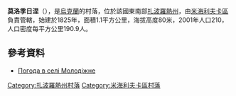 {{coord|47|6|25|N|35|13|1|E|scale:100000|display=title}}

'''莫洛季日涅'''（{{lang-uk|Молодіжне}}），是[[烏克蘭|烏克蘭]]的村落，位於該國東南部[[扎波羅熱州|扎波羅熱州]]，由[[米海利夫卡區|米海利夫卡區]]負責管轄，始建於1825年，面積1.1平方公里，海拔高度80米，2001年人口210，人口密度每平方公里190.9人。

==參考資料==
* [http://weather.in.ua/ua/zaporozhskaja/16205 Погода в селі Молодіжне]

[[Category:扎波羅熱州村落|Category:扎波羅熱州村落]]
[[Category:米海利夫卡區村落|Category:米海利夫卡區村落]]


{{Zaporizhia-geo-stub}}